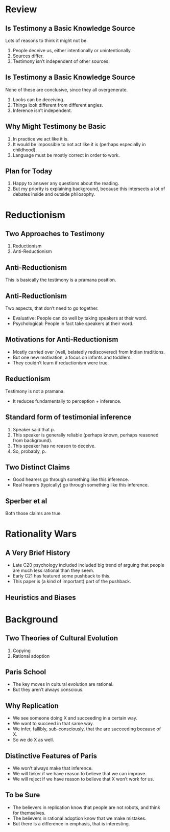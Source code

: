 # Review

## Is Testimony a Basic Knowledge Source

Lots of reasons to think it might not be.

1. People deceive us, either intentionally or unintentionally.
2. Sources differ.
3. Testimony isn't independent of other sources.

## Is Testimony a Basic Knowledge Source

None of these are conclusive, since they all overgenerate.

1. Looks can be deceiving.
2. Things look different from different angles.
3. Inference isn't independent.

## Why Might Testimony be Basic

1. In practice we act like it is.
2. It would be impossible to not act like it is (perhaps especially in childhood).
3. Language must be mostly correct in order to work.

## Plan for Today

1. Happy to answer any questions about the reading.
2. But my priority is explaining background, because this intersects a lot of debates inside and outside philosophy.

# Reductionism

## Two Approaches to Testimony

1. Reductionism
2. Anti-Reductionism

## Anti-Reductionism

This is basically the testimony is a pramana position.

## Anti-Reductionism

Two aspects, that don't need to go together.

- Evaluative: People can do well by taking speakers at their word.
- Psychological: People in fact take speakers at their word.

## Motivations for Anti-Reductionism

- Mostly carried over (well, belatedly rediscovered) from Indian traditions.
- But one new motivation, a focus on infants and toddlers.
- They couldn't learn if reductionism were true.

## Reductionism

Testimony is not a pramana.

- It reduces fundamentally to perception + inference.

## Standard form of testimonial inference

1. Speaker said that p.
2. This speaker is generally reliable (perhaps known, perhaps reasoned from background).
3. This speaker has no reason to deceive.
4. So, probably, p.

## Two Distinct Claims

- Good hearers go through something like this inference.
- Real hearers (typically) go through something like this inference.

## Sperber et al

Both those claims are true.

# Rationality Wars

## A Very Brief History

- Late C20 psychology included included big trend of arguing that people are much less rational than they seem.
- Early C21 has featured some pushback to this.
- This paper is (a kind of important) part of the pushback.

## Heuristics and Biases



# Background

## Two Theories of Cultural Evolution

1. Copying
2. Rational adoption

## Paris School

- The key moves in cultural evolution are rational.
- But they aren't always conscious.

## Why Replication

- We see someone doing X and succeeding in a certain way.
- We want to succeed in that same way.
- We infer, fallibly, sub-consciously, that the are succeeding because of X.
- So we do X as well.

## Distinctive Features of Paris

- We won't always make that inference.
- We will tinker if we have reason to believe that we can improve.
- We will reject if we have reason to believe that X won't work for us.

## To be Sure

- The believers in replication know that people are not robots, and think for themselves.
- The believers in rational adoption know that we make mistakes.
- But there is a difference in emphasis, that is interesting.


